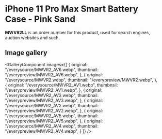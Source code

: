 
# iPhone 11 Pro Max Smart Battery Case - Pink Sand

<Callout type='info' emoji='👉🏻'>**MWVR2LL** is an order number for this product, used for search engines, auction websites and such.</Callout>

## Image gallery

<GalleryComponent
    images={[
      {
        original: "/everysource/MWVR2_AV6.webp",
        thumbnail: "/everypreview/MWVR2_AV6.webp",
      },
      {
        original: "/everysource/MWVR2.webp",
        thumbnail: "/everypreview/MWVR2.webp",
      },
      {
        original: "/everysource/MWVR2_AV1.webp",
        thumbnail: "/everypreview/MWVR2_AV1.webp",
      },
      {
        original: "/everysource/MWVR2_AV3.webp",
        thumbnail: "/everypreview/MWVR2_AV3.webp",
      },
      {
        original: "/everysource/MWVR2_AV2.webp",
        thumbnail: "/everypreview/MWVR2_AV2.webp",
      },
      {
        original: "/everysource/MWVR2_AV5.webp",
        thumbnail: "/everypreview/MWVR2_AV5.webp",
      },
      {
        original: "/everysource/MWVR2_AV4.webp",
        thumbnail: "/everypreview/MWVR2_AV4.webp",
      }
    ]}
  />
